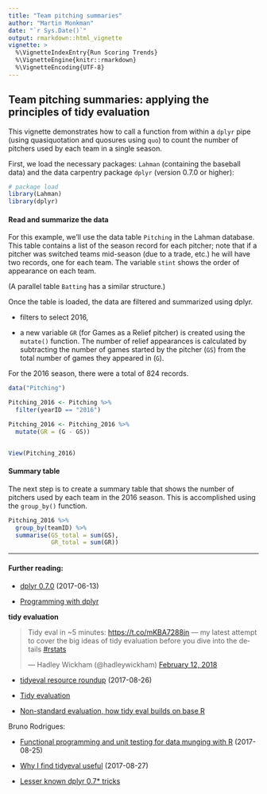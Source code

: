```yaml
---
title: "Team pitching summaries"
author: "Martin Monkman"
date: "`r Sys.Date()`"
output: rmarkdown::html_vignette
vignette: >
  %\VignetteIndexEntry{Run Scoring Trends}
  %\VignetteEngine{knitr::rmarkdown}
  %\VignetteEncoding{UTF-8}
---
```


## Team pitching summaries: applying the principles of tidy evaluation


This vignette demonstrates how to call a function from within a `dplyr` pipe (using quasiquotation and quosures using `quo`) to count the number of pitchers used by each team in a single season.

First, we load the necessary packages: `Lahman` (containing the baseball data) and the data carpentry package `dplyr` (version 0.7.0 or higher):


```r

# package load 
library(Lahman)
library(dplyr)

```

#### Read and summarize the data

For this example, we'll use the data table `Pitching` in the Lahman database. This table contains a list of the season record for each pitcher; note that if a pitcher was switched teams mid-season (due to a trade, etc.) he will have two records, one for each team. The variable `stint` shows the order of appearance on each team.

(A parallel table `Batting` has a similar structure.)


Once the table is loaded, the data are filtered and summarized using dplyr.

 - filters to select 2016,
 
 - a new variable `GR` (for Games as a Relief pitcher) is created using the `mutate()` function.  The number of relief appearances is calculated by subtracting the number of games started by the pitcher (`GS`) from the total number of games they appeared in (`G`).

For the 2016 season, there were a total of 824 records.


```r


data("Pitching")

Pitching_2016 <- Pitching %>%
  filter(yearID == "2016")

Pitching_2016 <- Pitching_2016 %>%
  mutate(GR = (G - GS))


View(Pitching_2016)


```

#### Summary table

The next step is to create a summary table that shows the number of pitchers used by each team in the 2016 season. This is accomplished using the `group_by()` function.

```r

Pitching_2016 %>%
  group_by(teamID) %>%
  summarise(GS_total = sum(GS), 
            GR_total = sum(GR))


```




***


#### Further reading:

* [dplyr 0.7.0](https://blog.rstudio.com/2017/06/13/dplyr-0-7-0/) (2017-06-13)

* [Programming with dplyr](http://dplyr.tidyverse.org/articles/programming.html)


**tidy evaluation**

<blockquote class="twitter-tweet" data-lang="en"><p lang="en" dir="ltr">Tidy eval in ~5 minutes: <a href="https://t.co/mKBA7288jn">https://t.co/mKBA7288jn</a> — my latest attempt to cover the big ideas of tidy evaluation before you dive into the details <a href="https://twitter.com/hashtag/rstats?src=hash&amp;ref_src=twsrc%5Etfw">#rstats</a></p>&mdash; Hadley Wickham (@hadleywickham) <a href="https://twitter.com/hadleywickham/status/963147362410508288?ref_src=twsrc%5Etfw">February 12, 2018</a></blockquote>
<script async src="https://platform.twitter.com/widgets.js" charset="utf-8"></script>


* [tidyeval resource roundup](https://maraaverick.rbind.io/2017/08/tidyeval-resource-roundup/) (2017-08-26)

* [Tidy evaluation](https://cran.r-project.org/web/packages/rlang/vignettes/tidy-evaluation.html)

* [Non-standard evaluation, how tidy eval builds on base R](https://edwinth.github.io/blog/nse/)


Bruno Rodrigues:

* [Functional programming and unit testing for data munging with R](https://b-rodrigues.github.io/fput/) (2017-08-25)

* [Why I find tidyeval useful](http://www.brodrigues.co/blog/2017-08-27-why_tidyeval/) (2017-08-27)

* [Lesser known dplyr 0.7* tricks](http://www.brodrigues.co/blog/2017-06-19-dplyr-0-70-tutorial/)


